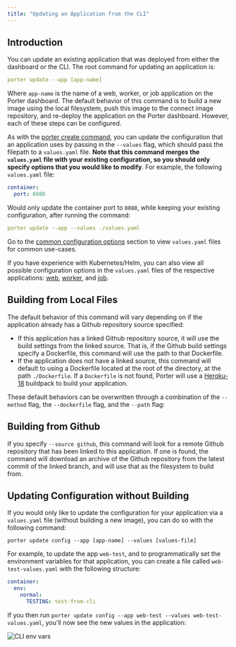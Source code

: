 ```yaml
---
title: "Updating an Application from the CLI"
---
```


## Introduction[](#introduction "Direct link to heading")

You can update an existing application that was deployed from either the dashboard or the CLI. The root command for updating an application is:

```yaml
porter update --app [app-name]

```

Where `app-name` is the name of a web, worker, or job application on the Porter dashboard. The default behavior of this command is to build a new image using the local filesystem, push this image to the connect image repository, and re-deploy the application on the Porter dashboard. However, each of these steps can be configured.

As with the [porter create command](/enterprise/deploying-applications/deploying-from-cli/creating-an-application), you can update the configuration that an application uses by passing in the `--values` flag, which should pass the filepath to a `values.yaml` file. **Note that this command merges the `values.yaml` file with your existing configuration, so you should only specify options that you would like to modify**. For example, the following `values.yaml` file:

```yaml
container:
  port: 8080

```

Would only update the container port to `8080`, while keeping your existing configuration, after running the command:

```yaml
porter update --app --values ./values.yaml

```

Go to the [common configuration options](/enterprise/deploying-applications/deploying-from-cli/common-configuration-options) section to view `values.yaml` files for common use-cases.

<Info>If you have experience with Kubernetes/Helm, you can also view all possible configuration options in the `values.yaml` files of the respective applications: [web](https://github.com/porter-dev/porter-charts/blob/master/applications/web/values.yaml), [worker](https://github.com/porter-dev/porter-charts/blob/master/applications/worker/values.yaml), and [job](https://github.com/porter-dev/porter-charts/blob/master/applications/job/values.yaml).</Info>

## Building from Local Files[](#building-from-local-files "Direct link to heading")

The default behavior of this command will vary depending on if the application already has a Github repository source specified:

* If this application has a linked Github repository source, it will use the build settings from the linked source. That is, if the Github build settings specify a Dockerfile, this command will use the path to that Dockerfile.
* If the application does not have a linked source, this command will default to using a Dockerfile located at the root of the directory, at the path `./Dockerfile`. If a `Dockerfile` is not found, Porter will use a [Heroku-18](https://devcenter.heroku.com/articles/heroku-18-stack) buildpack to build your application.

These default behaviors can be overwritten through a combination of the `--method` flag, the `--dockerfile` flag, and the `--path` flag:

## Building from Github[](#building-from-github "Direct link to heading")

If you specify `--source github`, this command will look for a remote Github repository that has been linked to this application. If one is found, the command will download an archive of the Github repository from the latest commit of the linked branch, and will use that as the filesystem to build from.

## Updating Configuration without Building[](#updating-configuration-without-building "Direct link to heading")

If you would only like to update the configuration for your application via a `values.yaml` file (without building a new image), you can do so with the following command:

```
porter update config --app [app-name] --values [values-file]

```

For example, to update the app `web-test`, and to programmatically set the environment variables for that application, you can create a file called `web-test-values.yaml` with the following structure:

```yaml
container:
  env:
    normal:
      TESTING: test-from-cli

```

If you then run `porter update config --app web-test --values web-test-values.yaml`, you'll now see the new values in the application:

![CLI env vars](https://imagedelivery.net/l4LYM_vOYKe7O1NCT_Nc_g/79ccd15e-3fed-4e45-b5a2-c6769ef67c00/large "Screen Shot 2021-08-20 at 11.51.41 AM.png")
